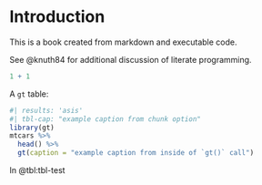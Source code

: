 # Introduction

This is a book created from markdown and executable code.

See @knuth84 for additional discussion of literate programming.

```r
1 + 1
```

A `gt` table:

```r
#| results: 'asis'
#| tbl-cap: "example caption from chunk option" 
library(gt)
mtcars %>%
  head() %>% 
  gt(caption = "example caption from inside of `gt()` call")
```

In \@tbl:tbl-test
